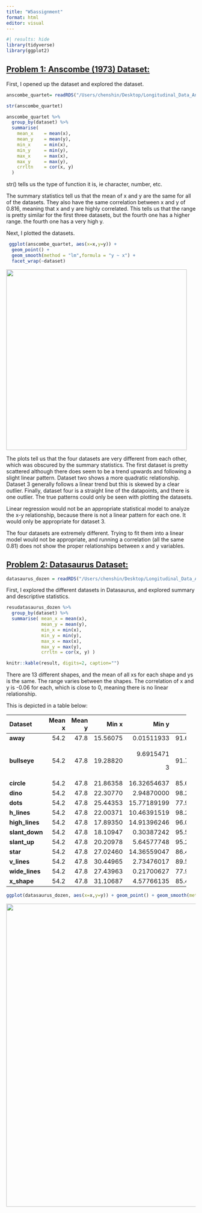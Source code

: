 ```yaml
---
title: "W5assignment"
format: html
editor: visual 
---
```


```r
#| results: hide 
library(tidyverse) 
library(ggplot2)
```

## [**Problem 1: Anscombe (1973) Dataset:**]{.underline}

First, I opened up the dataset and explored the dataset.

```r

anscombe_quartet= readRDS("/Users/chenshin/Desktop/Longitudinal_Data_Analysis_Practical/week_5/week5/anscombe quartet.rds")

str(anscombe_quartet) 

anscombe_quartet %>% 
  group_by(dataset) %>% 
  summarise(
    mean_x    = mean(x),
    mean_y    = mean(y),
    min_x     = min(x),
    min_y     = min(y),
    max_x     = max(x),
    max_y     = max(y),
    crrltn    = cor(x, y)
  ) 
```

str() tells us the type of function it is, ie character, number, etc.

The summary statistics tell us that the mean of x and y are the same for all of the datasets. They also have the same correlation between x and y of 0.816, meaning that x and y are highly correlated. This tells us that the range is pretty similar for the first three datasets, but the fourth one has a higher range. the fourth one has a very high y.

Next, I plotted the datasets.

```r
 ggplot(anscombe_quartet, aes(x=x,y=y)) +
  geom_point() + 
  geom_smooth(method = "lm",formula = "y ~ x") +
  facet_wrap(~dataset) 
```

![](images/Rplot.png){fig-align="center" width="5in"}

The plots tell us that the four datasets are very different from each other, which was obscured by the summary statistics. The first dataset is pretty scattered although there does seem to be a trend upwards and following a slight linear pattern. Dataset two shows a more quadratic relationship. Dataset 3 generally follows a linear trend but this is skewed by a clear outlier. Finally, dataset four is a straight line of the datapoints, and there is one outlier. The true patterns could only be seen with plotting the datasets.

Linear regression would not be an appropriate statistical model to analyze the x-y relationship, because there is not a linear pattern for each one. It would only be appropriate for dataset 3.

The four datasets are extremely different. Trying to fit them into a linear model would not be appropriate, and running a correlation (all the same 0.81) does not show the proper relationships between x and y variables.

## [**Problem 2: Datasaurus Dataset:**]{.underline} 

```r
datasaurus_dozen = readRDS("/Users/chenshin/Desktop/Longitudinal_Data_Analysis_Practical/week_5/week5/datasaurus_dozen.rds") 
```

First, I explored the different datasets in Datasaurus, and explored summary and descriptive statistics.

```r
resudatasaurus_dozen %>% 
  group_by(dataset) %>% 
  summarise( mean_x = mean(x), 
             mean_y = mean(y), 
             min_x = min(x), 
             min_y = min(y), 
             max_x = max(x), 
             max_y = max(y), 
             crrltn = cor(x, y) ) 

knitr::kable(result, digits=2, caption="") 
```

There are 13 different shapes, and the mean of all xs for each shape and ys is the same. The range varies between the shapes. The correlation of x and y is -0.06 for each, which is close to 0, meaning there is no linear relationship.

This is depicted in a table below:

+----------------+---------+---------+----------+-------------+----------+----------+--------------------+
| Dataset        | Mean x  | Mean y  | Min x    | Min y       | Max x    | Max y    | Correlation (x,y)  |
+:===============+========:+========:+=========:+============:+=========:+=========:+===================:+
| **away**       | 54.2    | 47.8    | 15.56075 | 0.01511933  | 91.63996 | 97.47577 | -0.06              |
+----------------+---------+---------+----------+-------------+----------+----------+--------------------+
| **bullseye**   | 54.2    | 47.8    | 19.28820 | 9.6915471   | 91.73554 | 85.87623 | -0.06              |
|                |         |         |          |             |          |          |                    |
|                |         |         |          | 3           |          |          |                    |
+----------------+---------+---------+----------+-------------+----------+----------+--------------------+
| **circle**     | 54.2    | 47.8    | 21.86358 | 16.32654637 | 85.66476 | 85.57813 | -0.06              |
+----------------+---------+---------+----------+-------------+----------+----------+--------------------+
| **dino**       | 54.2    | 47.8    | 22.30770 | 2.94870000  | 98.20510 | 99.48720 | -0.06              |
+----------------+---------+---------+----------+-------------+----------+----------+--------------------+
| **dots**       | 54.2    | 47.8    | 25.44353 | 15.77189199 | 77.95444 | 94.24933 | -0.06              |
+----------------+---------+---------+----------+-------------+----------+----------+--------------------+
| **h_lines**    | 54.2    | 47.8    | 22.00371 | 10.46391519 | 98.28812 | 90.45894 | -0.06              |
+----------------+---------+---------+----------+-------------+----------+----------+--------------------+
| **high_lines** | 54.2    | 47.8    | 17.89350 | 14.91396246 | 96.08052 | 87.15221 | -0.06              |
+----------------+---------+---------+----------+-------------+----------+----------+--------------------+
| **slant_down** | 54.2    | 47.8    | 18.10947 | 0.30387242  | 95.59342 | 99.64418 | -0.06              |
+----------------+---------+---------+----------+-------------+----------+----------+--------------------+
| **slant_up**   | 54.2    | 47.8    | 20.20978 | 5.64577748  | 95.26053 | 99.57959 | -0.06              |
+----------------+---------+---------+----------+-------------+----------+----------+--------------------+
| **star**       | 54.2    | 47.8    | 27.02460 | 14.36559047 | 86.43590 | 92.21499 | -0.06              |
+----------------+---------+---------+----------+-------------+----------+----------+--------------------+
| **v_lines**    | 54.2    | 47.8    | 30.44965 | 2.73476017  | 89.50485 | 99.69468 | -0.06              |
+----------------+---------+---------+----------+-------------+----------+----------+--------------------+
| **wide_lines** | 54.2    | 47.8    | 27.43963 | 0.21700627  | 77.91587 | 99.28376 | -0.06              |
+----------------+---------+---------+----------+-------------+----------+----------+--------------------+
| **x_shape**    | 54.2    | 47.8    | 31.10687 | 4.57766135  | 85.44619 | 97.83761 | -0.06              |
+----------------+---------+---------+----------+-------------+----------+----------+--------------------+

```r
ggplot(datasaurus_dozen, aes(x=x,y=y)) + geom_point() + geom_smooth(method = "lm",formula = "y ~ x") + facet_wrap(~dataset) 
```

![](images/fa2ad964-28b5-448b-85c6-2ca85ef713e9.png){fig-align="center" width="8.39in"}
